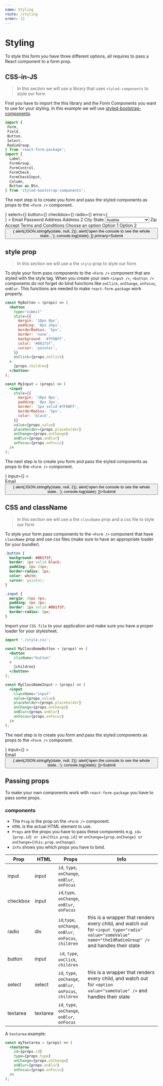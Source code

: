 ```yaml
---
name: Styling
route: /styling
order: 12
---
```



# Styling

To style this form you have three different options, all requires to pass a React component to a form prop.

## CSS-in-JS

> In this section we will use a library that uses `styled-components` to style our form

First you have to import the this library and the Form Components you want to use for your styling. In this example we will use [styled-bootstrap-components](https://aichbauer.github.io/styled-bootstrap-components/).

```jsx
import {
 Form, 
 Field, 
 Button, 
 Select, 
 RadioGroup,
} from 'react-form-package';
import {
  Label,
  FormGroup,
  FormControl,
  FormCheck,
  FormCheckInput,
  Column,
  Button as Btn,
} from 'styled-bootstrap-components';
```

The next step is to create you form and pass the styled components as props to the `<Form />` component.

<Playground>
  <Form
    validate
    input={<FormControl />}
    select={<FormControl select />}
    button={<Btn primary mt="3px" mb="3px" />}
    checkbox={<FormCheckInput />}
    radio={<FormCheckInput />}
    error={<div style={{ color: 'red' }}/>}
  >
    <FormGroup row nomb>
      <Column sm={6}>
        <FormGroup>
          <Label>Email</Label>
          <Field id="email" type="email" placeholder="Email" />
        </FormGroup>
      </Column>
      <Column sm={6}>
        <FormGroup>
          <Label>Password</Label>
          <Field id="password" type="password" placeholder="Password" />
        </FormGroup>
      </Column>
    </FormGroup>
    <FormGroup row nomb>
      <Column sm={12}>
        <FormGroup>
          <Label>Address</Label>
          <Field id="address" type="text" placeholder="1234 Main St" />
        </FormGroup>
      </Column>
    </FormGroup>
    <FormGroup row>
      <Column sm={12}>
        <FormGroup>
          <Label>Address 2</Label>
          <Field id="address2" type="text" placeholder="Apartment, Studio, or floor" />
        </FormGroup>
      </Column>
    </FormGroup>
    <FormGroup row nomb>
      <Column sm={6}>
        <FormGroup>
          <Label>City</Label>
          <Field id="city" type="text" />
        </FormGroup>
      </Column>
      <Column sm={4}>
        <FormGroup>
          <Label>State</Label>
          <Select id="state" type="select">
            <option disabled value="">--- Choose a state ---</option>
            <option value="austria">Austria</option>
            <option value="germany">Germany</option>
            <option value="swiss">Swiss</option>
          </Select>
        </FormGroup>
      </Column>
      <Column sm={2}>
        <FormGroup>
          <Label>Zip</Label>
          <Field id="zip" type="text" />
        </FormGroup>
      </Column>
    </FormGroup>
    <FormGroup row>
      <Column sm={12}>
        <FormCheck ml="20px">
          <Field id="checkbox" type="checkbox" />
          <Label>Accept Terms and Conditions</Label>
        </FormCheck>
      </Column>
    </FormGroup>
    <FormGroup row>
      <Column sm={12}>
        <Label>Choose an option</Label>
        <RadioGroup type="radio" id="radio" required>
          <FormCheck>
            <FormCheckInput type="radio" name="radio" id="test" />
            <Label>Option 1</Label>
          </FormCheck>
          <FormCheck>
            <FormCheckInput type="radio" name="radio" id="test2" />
            <Label>Option 2</Label>
          </FormCheck>
        </RadioGroup>
      </Column>
    </FormGroup>
    <FormGroup row nomb>
      <Column sm={12}>
        <Button id="submit" type="submit" onClick={(state) => {
          alert(JSON.stringify(state, null, 2));
          alert('open the console to see the whole state...');
          console.log(state);
        }} primary>Submit</Button>
      </Column>
    </FormGroup>
  </Form>
</Playground>

## style prop

> In this section we will use a the `style` prop to style our form

To style your form pass components to the `<Form />` component that are styled with the style tag. When you create your own `<input />`, `<button />` components do not forget do bind functions like `onClick`, `onChange`, `onFocus`, `onBlur`. This functions are needed to make `react-form-package` work properly.

```jsx
const MyButton = (props) => (
  <button
    type="submit"
    style={{
      margin: '10px 0px',
      padding: '8px 24px',
      borderRadius: '5px',
      border: 'none',
      background: '#7FDBFF',
      color: '#001f3f',
      cursor: 'pointer',
    }}
    onClick={props.onClick}
  >
    {props.children}
  </button>
);

const MyInput = (props) => (
  <input
    style={{
      margin: '10px 0px',
      padding: '8px 3px',
      border: '1px solid #7FDBFF',
      borderRadius: '5px',
      color: 'black',
    }}
    value={props.value}
    placeholder={props.placeholder}
    onChange={props.onChange}
    onBlur={props.onBlur}
    onFocus={props.onFocus}
  />
);
```

The next step is to create you form and pass the styled components as props to the `<Form />` component.

<Playground>
  <Form
    button={<MyButton />}
    input={<MyInput />}
  >
    <div>
      Email
    </div>
    <Field type="email" id="email2" placeholder="Email" />
    <Button type="submit" id="submit2" onClick={(state) => {
      alert(JSON.stringify(state, null, 2));
      alert('open the console to see the whole state...');
      console.log(state);
    }}>Submit</Button>
  </Form>
</Playground>

## CSS and className

> In this section we will use a the `className` prop and a css file to style our form

To style your form pass components to the `<Form />` component that have `className` prop and use css files (make sure to have an appropriate loader for your bundler).

```css
.button {
  background: #001f3f;
  border: 1px solid black;
  padding: 8px 24px;
  border-radius: 3px;
  color: white;
  cursor: pointer;
}

.input {
  margin: 10px 0px;
  padding: 8px 3px;
  border: 1px solid #001f3f;
  border-radius: 5px;
}
```

Import your `CSS file` to your application and make sure you have a proper loader for your stylesheet.

```jsx
import './style.css';

const MyClassNameButton = (props) => (
  <button
    clssName="button"
  >
    {children}
  </button>
);

const MyClassNameInput = (props) => (
  <input
    className="input"
    value={props.value}
    placeholder={props.placeholder}
    onChange={props.onChange}
    onBlur={props.onBlur}
    onFocus={props.onFocus}
  />
);
```

The next step is to create you form and pass the styled components as props to the `<Form />` component.

<Playground>
  <Form
    button={<MyClassNameButton />}
    input={<MyClassNameInput />}
  >
    <div>
      Email
    </div>
    <Field type="email" id="email3" placeholder="Email" />
    <Button type="submit" id="submit2" onClick={(state) => {
      alert(JSON.stringify(state, null, 2));
      alert('open the console to see the whole state...');
      console.log(state);
    }}>Submit</Button>
  </Form>
</Playground>

## Passing props

To make your own components work with `react-form-package` you have to pass some props.

### components

* The `Prop` is the prop on the `<Form />` component.
* `HTML` is the actual HTML element to use.
* `Props` are the props you have to pass these components e.g. `id={prop.id} or id={this.prop.id}` or  `onChange={prop.onChange} or onChange={this.prop.onChange}`.
* `Info` shows you which props you have to bind.

Prop | HTML | Props | Info
---|--- | --- | ---
input | input | `id`, `type`, `onChange`, `onBlur`, `onFocus` |
checkbox | input | `id`,`type`, `onChange`, `onBlur`, `onFocus` |
radio | div | `id`,`type`, `onChange`, `onBlur`, `onFocus`, `children` | this is a wrapper that renders every child, and watch out for `<input type="radio" value="someValue" name="theIdRadioGroup" />` and handles their state
button | input | `id`, `type`, `onClick`, `children` |
select | select | `id`, `type`, `onChange`, `onBlur`, `onFocus`, `children` | this is a wrapper that renders every child, and watch out for `<option value="someValue" />` and handles their state
textarea | textarea | `id`, `type`, `onChange`, `onBlur`, `onFocus` |

A `textarea` example:

```jsx
const myTextarea = (props) => (
  <textarea
    id={props.id}
    type={props.type}
    onChange={props.onChange}
    onBlur={props.onBlur}
    onFocus={props.onFocus}
  />
);
```
